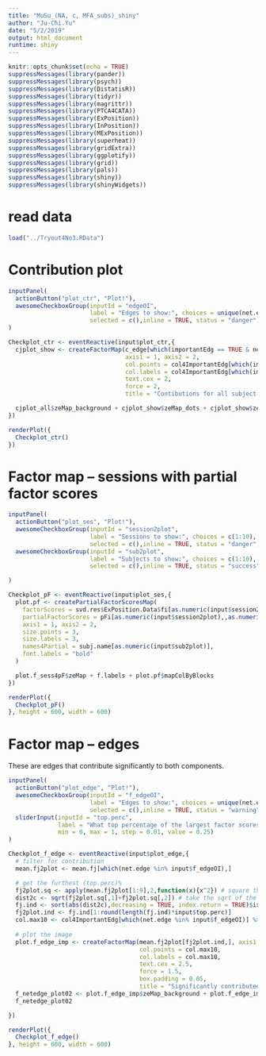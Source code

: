 ```yaml
---
title: "MuSu_(NA, c, MFA_subs)_shiny"
author: "Ju-Chi.Yu"
date: "5/2/2019"
output: html_document
runtime: shiny
---
```


```r
knitr::opts_chunk$set(echo = TRUE)
suppressMessages(library(pander))
suppressMessages(library(psych))
suppressMessages(library(DistatisR))
suppressMessages(library(tidyr))
suppressMessages(library(magrittr))
suppressMessages(library(PTCA4CATA))
suppressMessages(library(ExPosition))
suppressMessages(library(InPosition))
suppressMessages(library(MExPosition))
suppressMessages(library(superheat))
suppressMessages(library(gridExtra))
suppressMessages(library(ggplotify))
suppressMessages(library(grid))
suppressMessages(library(pals))
suppressMessages(library(shiny))
suppressMessages(library(shinyWidgets))

```

# read data

```r
load("../Tryout4No3.RData")
```

# Contribution plot

```r
inputPanel(
  actionButton("plot_ctr", "Plot!"),
  awesomeCheckboxGroup(inputId = "edgeOI",
                       label = "Edges to show:", choices = unique(net.edge),
                       selected = c(),inline = TRUE, status = "danger")
)

Checkplot_ctr <- eventReactive(input$plot_ctr,{
  cjplot_show <- createFactorMap(c_edge[which(importantEdg == TRUE & net.edge %in% input$edgeOI),],
                                 axis1 = 1, axis2 = 2,
                                 col.points = col4ImportantEdg[which(importantEdg == TRUE & net.edge %in% input$edgeOI)],
                                 col.labels = col4ImportantEdg[which(importantEdg == TRUE & net.edge %in% input$edgeOI)],
                                 text.cex = 2,
                                 force = 2,
                                 title = "Contibutions for all subject x edges")

  cjplot_all$zeMap_background + cjplot_show$zeMap_dots + cjplot_show$zeMap_text
})

renderPlot({
  Checkplot_ctr()
})

```

# Factor map -- sessions with partial factor scores

```r

inputPanel(
  actionButton("plot_ses", "Plot!"),
  awesomeCheckboxGroup(inputId = "session2plot",
                       label = "Sessions to show:", choices = c(1:10),
                       selected = c(),inline = TRUE, status = "danger"),
  awesomeCheckboxGroup(inputId = "sub2plot",
                       label = "Subjects to show:", choices = c(1:10),
                       selected = c(),inline = TRUE, status = "success")

)

Checkplot_pF <- eventReactive(input$plot_ses,{
  plot.pf <- createPartialFactorScoresMap(
    factorScores = svd.res$ExPosition.Data$fi[as.numeric(input$session2plot),],
    partialFactorScores = pFi[as.numeric(input$session2plot),,as.numeric(input$sub2plot)],
    axis1 = 1, axis2 = 2,
    size.points = 3,
    size.labels = 3,
    names4Partial = subj.name[as.numeric(input$sub2plot)],
    font.labels = "bold"
  )

  plot.f_sess4pF$zeMap + f.labels + plot.pf$mapColByBlocks
})

renderPlot({
  Checkplot_pF()
}, height = 600, width = 600)

```

# Factor map -- edges

These are edges that contribute significantly to both components.

```r
inputPanel(  
  actionButton("plot_edge", "Plot!"),
  awesomeCheckboxGroup(inputId = "f_edgeOI", 
                       label = "Edges to show:", choices = unique(net.edge),
                       selected = c(),inline = TRUE, status = "warning"),
  sliderInput(inputId = "top.perc",
              label = "What top percentage of the largest factor scores to show:",                            
              min = 0, max = 1, step = 0.01, value = 0.25)
)

Checkplot_f_edge <- eventReactive(input$plot_edge,{
  # filter for contribution
  mean.fj2plot <- mean.fj[which(net.edge %in% input$f_edgeOI),] 

  # get the furthest (top.perc)%
  fj2plot.sq <- apply(mean.fj2plot[1:9],2,function(x){x^2}) # square the factor scores
  dist2c <- sqrt(fj2plot.sq[,1]+fj2plot.sq[,2]) # take the sqrt of the ss of component 1+2
  fj.ind <- sort(abs(dist2c),decreasing = TRUE, index.return = TRUE)$ix # sort the distance to the origen and get the index (big to small)
  fj2plot.ind <- fj.ind[1:round(length(fj.ind)*input$top.perc)]
  col.max10 <- col4ImportantEdg[which(net.edge %in% input$f_edgeOI)] %>% .[fj2plot.ind]
  
  # plot the image
  plot.f_edge_imp <- createFactorMap(mean.fj2plot[fj2plot.ind,], axis1 = 1, axis2 = 2,
                                     col.points = col.max10,
                                     col.labels = col.max10,
                                     text.cex = 2.5,
                                     force = 1.5,
                                     box.padding = 0.05,
                                     title = "Significantly contributed factor scores - colored by subject_x_edge types")
  f_netedge_plot02 <- plot.f_edge_imp$zeMap_background + plot.f_edge_imp$zeMap_dots + plot.f_edge_imp$zeMap_text + f.labels
  f_netedge_plot02

})

renderPlot({
  Checkplot_f_edge()
}, height = 600, width = 600)


```

